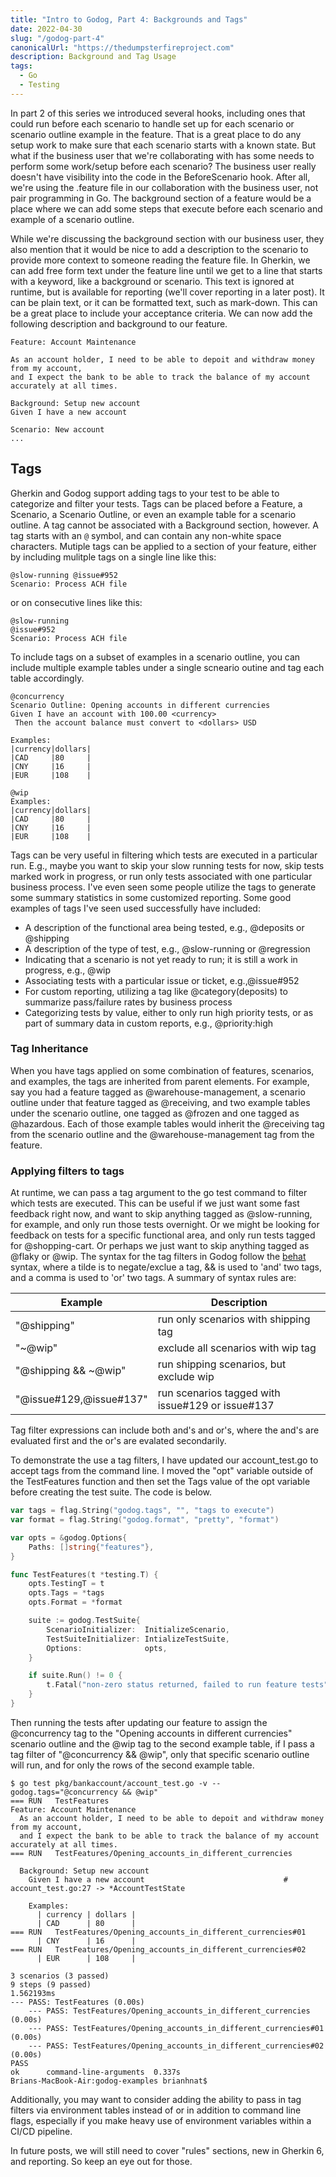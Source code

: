 ```yaml
---
title: "Intro to Godog, Part 4: Backgrounds and Tags"
date: 2022-04-30
slug: "/godog-part-4"
canonicalUrl: "https://thedumpsterfireproject.com"
description: Background and Tag Usage
tags:
  - Go
  - Testing
---
```

In part 2 of this series we introduced several hooks, including ones that could run before each scenario to handle set up
for each scenario or scenario outline example in the feature. That is a great place to do any setup work to make sure
that each scenario starts with a known state. But what if the business user that we're collaborating with has some 
needs to perform some work/setup before each scenario?  The business user really doesn't have visibility into the code
in the BeforeScenario hook. After all, we're using the .feature file in our collaboration with the business user, not
pair programming in Go. The background section of a feature would be a place where we can add some steps that execute
before each scenario and example of a scenario outline.

While we're discussing the background section with our business user, they also mention that it would be nice to add a
description to the scenario to provide more context to someone reading the feature file. In Gherkin, we can add free form
text under the feature line until we get to a line that starts with a keyword, like a background or scenario. This text
is ignored at runtime, but is available for reporting (we'll cover reporting in a later post). It can be plain text, or
it can be formatted text, such as mark-down. This can be a great place to include your acceptance criteria.
We can now add the following description and background to our feature.

```gherkin
Feature: Account Maintenance

As an account holder, I need to be able to depoit and withdraw money from my account,
and I expect the bank to be able to track the balance of my account accurately at all times.

Background: Setup new account
Given I have a new account

Scenario: New account
...
```

## Tags

Gherkin and Godog support adding tags to your test to be able to categorize and filter your tests. Tags can be placed
before a Feature, a Scenario, a Scenario Outline, or even an example table for a scenario outline. A tag cannot be associated
with a Background section, however. A tag starts with an `@` symbol, and can contain any non-white space characters.
Mutiple tags can be applied to a section of your feature, either by including mulitple tags on a single line like this:
```gherkin
@slow-running @issue#952
Scenario: Process ACH file
```
or on consecutive lines like this:
```gherkin
@slow-running
@issue#952
Scenario: Process ACH file
```
To include tags on a subset of examples in a scenario outline, you can include multiple example tables under a single
scneario outine and tag each table accordingly.
```gherkin
@concurrency
Scenario Outline: Opening accounts in different currencies
Given I have an account with 100.00 <currency>
 Then the account balance must convert to <dollars> USD

Examples:
|currency|dollars|
|CAD     |80     |
|CNY     |16     |
|EUR     |108    |

@wip
Examples:
|currency|dollars|
|CAD     |80     |
|CNY     |16     |
|EUR     |108    |
```

Tags can be very useful in filtering which tests are executed in a particular run.  E.g., maybe you want to skip your slow
running tests for now, skip tests marked work in progress, or run only tests associated with one particular business process.
I've even seen some people utilize the tags to generate some summary statistics in some customized reporting.
Some good examples of tags I've seen used successfully have included:
- A description of the functional area being tested, e.g., @deposits or @shipping
- A description of the type of test, e.g., @slow-running or @regression
- Indicating that a scenario is not yet ready to run; it is still a work in progress, e.g., @wip
- Associating tests with a particular issue or ticket, e.g.,@issue#952
- For custom reporting, utilizing a tag like @category(deposits) to summarize pass/failure rates by business process
- Categorizing tests by value, either to only run high priority tests, or as part of summary data in custom reports, e.g., @priority:high

### Tag Inheritance
When you have tags applied on some combination of features, scenarios, and examples, the tags are inherited from parent elements.
For example, say you had a feature tagged as @warehouse-management, a scenario outline under that feature tagged as
@receiving, and two example tables under the scenario outline, one tagged as @frozen and one tagged as @hazardous.
Each of those example tables would inherit the @receiving tag from the scenario outline and the @warehouse-management
tag from the feature.

### Applying filters to tags

At runtime, we can pass a tag argument to the go test command to filter which tests are executed. This can be useful if
we just want some fast feedback right now, and want to skip anything tagged as @slow-running, for example, and only run
those tests overnight. Or we might be looking for feedback on tests for a specific functional area, and only run tests
tagged for @shopping-cart. Or perhaps we just want to skip anything tagged as @flaky or @wip. The syntax for the tag filters
in Godog follow the [behat](http://behat.readthedocs.org/en/v2.5/guides/6.cli.html#gherkin-filters) syntax, where a tilde
is to negate/exclue a tag, && is used to 'and' two tags, and a comma is used to 'or' two tags.
A summary of syntax rules are:

| Example | Description |
| ----------- | ----------- |
| "@shipping" | run only scenarios with shipping tag |
| "~@wip" | exclude all scenarios with wip tag |
| "@shipping && ~@wip" | run shipping scenarios, but exclude wip |
| "@issue#129,@issue#137" | run scenarios tagged with issue#129 or issue#137 |

Tag filter expressions can include both and's and or's, where the and's are evaluated first and the or's are evalated
secondarily.

To demonstrate the use a tag filters, I have updated our account_test.go to accept tags from the command line. I moved the
"opt" variable outside of the TestFeatures function and then set the Tags value of the opt variable before creating the
test suite. The code is below.
```go
var tags = flag.String("godog.tags", "", "tags to execute")
var format = flag.String("godog.format", "pretty", "format")

var opts = &godog.Options{
	Paths: []string{"features"},
}

func TestFeatures(t *testing.T) {
	opts.TestingT = t
	opts.Tags = *tags
	opts.Format = *format

	suite := godog.TestSuite{
		ScenarioInitializer:  InitializeScenario,
		TestSuiteInitializer: IntializeTestSuite,
		Options:              opts,
	}

	if suite.Run() != 0 {
		t.Fatal("non-zero status returned, failed to run feature tests")
	}
}
```

Then running the tests after updating our feature to assign the @concurrency tag to the "Opening accounts in different currencies"
scenario outline and the @wip tag to the second example table, if I pass a tag filter of "@concurrency && @wip", only
that specific scenario outline will run, and for only the rows of the second example table.

```shell
$ go test pkg/bankaccount/account_test.go -v --godog.tags="@concurrency && @wip"
=== RUN   TestFeatures
Feature: Account Maintenance
  As an account holder, I need to be able to depoit and withdraw money from my account,
  and I expect the bank to be able to track the balance of my account accurately at all times.
=== RUN   TestFeatures/Opening_accounts_in_different_currencies

  Background: Setup new account
    Given I have a new account                               # account_test.go:27 -> *AccountTestState

    Examples:
      | currency | dollars |
      | CAD      | 80      |
=== RUN   TestFeatures/Opening_accounts_in_different_currencies#01
      | CNY      | 16      |
=== RUN   TestFeatures/Opening_accounts_in_different_currencies#02
      | EUR      | 108     |

3 scenarios (3 passed)
9 steps (9 passed)
1.562193ms
--- PASS: TestFeatures (0.00s)
    --- PASS: TestFeatures/Opening_accounts_in_different_currencies (0.00s)
    --- PASS: TestFeatures/Opening_accounts_in_different_currencies#01 (0.00s)
    --- PASS: TestFeatures/Opening_accounts_in_different_currencies#02 (0.00s)
PASS
ok  	command-line-arguments	0.337s
Brians-MacBook-Air:godog-examples brianhnat$
```

Additionally, you may want to consider adding the ability to pass in tag filters via environment tables instead of or
in addition to command line flags, especially if you make heavy use of environment variables within a CI/CD pipeline.

In future posts, we will still need to cover "rules" sections, new in Gherkin 6, and reporting. So keep an eye out for those.
